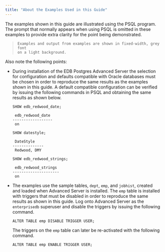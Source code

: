 ```yaml
---
title: "About the Examples Used in this Guide"
---
```


<div id="about_the_examples_used_in_this_guide" class="registered_link"></div>


The examples shown in this guide are illustrated using the PSQL program. The prompt that normally appears when using PSQL is omitted in these examples to provide extra clarity for the point being demonstrated.

>     Examples and output from examples are shown in fixed-width, grey font
>     on a light background.

Also note the following points:

-   During installation of the EDB Postgres Advanced Server the selection for configuration and defaults compatible with Oracle databases must be chosen in order to reproduce the same results as the examples shown in this guide. A default compatible configuration can be verified by issuing the following commands in PSQL and obtaining the same results as shown below.

        SHOW edb_redwood_date;

         edb_redwood_date
        ------------------
         on

        SHOW datestyle;

         DateStyle
        --------------
         Redwood, DMY

        SHOW edb_redwood_strings;

         edb_redwood_strings
        ---------------------
         on

-   The examples use the sample tables, `dept`, `emp`, and `jobhist`, created and loaded when Advanced Server is installed. The `emp` table is installed with triggers that must be disabled in order to reproduce the same results as shown in this guide. Log onto Advanced Server as the `enterprisedb` superuser and disable the triggers by issuing the following command.

        ALTER TABLE emp DISABLE TRIGGER USER;

    The triggers on the `emp` table can later be re-activated with the following command.

        ALTER TABLE emp ENABLE TRIGGER USER;
